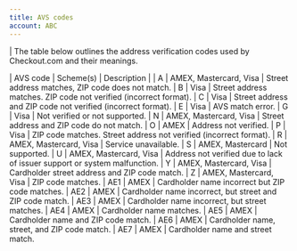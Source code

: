 ```yaml
---
title: AVS codes
account: ABC
---
```

| The table below outlines the address verification codes used by Checkout.com and their meanings.

| AVS code | Scheme(s) | Description  |
| A | AMEX, Mastercard, Visa | Street address matches, ZIP code does not match. 
| B | Visa | Street address matches. ZIP code not verified (incorrect format). 
| C | Visa | Street address and ZIP code not verified (incorrect format). 
| E | Visa | AVS match error. 
| G | Visa | Not verified or not supported. 
| N | AMEX, Mastercard, Visa | Street address and ZIP code do not match. 
| O | AMEX | Address not verified. 
| P | Visa | ZIP code matches. Street address not verified (incorrect format). 
| R | AMEX, Mastercard, Visa | Service unavailable. 
| S | AMEX, Mastercard | Not supported. 
| U | AMEX, Mastercard, Visa | Address not verified due to lack of issuer support or system malfunction. 
| Y | AMEX, Mastercard, Visa | Cardholder street address and ZIP code match. 
| Z | AMEX, Mastercard, Visa | ZIP code matches. 
| AE1 | AMEX | Cardholder name incorrect but ZIP code matches. 
| AE2 | AMEX | Cardholder name incorrect, but street and ZIP code match. 
| AE3 | AMEX | Cardholder name incorrect, but street matches. 
| AE4 | AMEX | Cardholder name matches. 
| AE5 | AMEX | Cardholder name and ZIP code match. 
| AE6 | AMEX | Cardholder name, street, and ZIP code match. 
| AE7 | AMEX | Cardholder name and street match.
